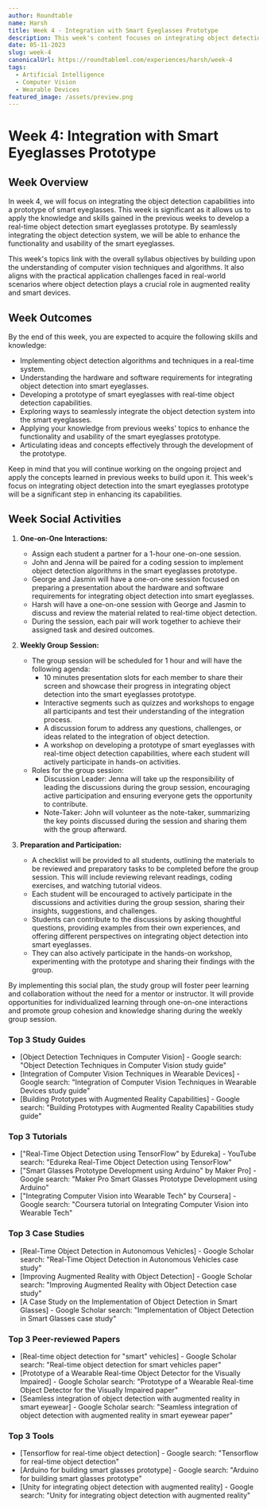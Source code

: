 ```yaml
---
author: Roundtable
name: Harsh
title: Week 4 - Integration with Smart Eyeglasses Prototype
description: This week's content focuses on integrating object detection capabilities into a prototype of smart eyeglasses. It explores the knowledge and skills needed to develop a real-time object detection smart eyeglasses prototype and enhance its functionality and usability.
date: 05-11-2023
slug: week-4
canonicalUrl: https://roundtableml.com/experiences/harsh/week-4
tags:
  - Artificial Intelligence
  - Computer Vision
  - Wearable Devices
featured_image: /assets/preview.png
---
```


# Week 4: Integration with Smart Eyeglasses Prototype

## Week Overview

In week 4, we will focus on integrating the object detection capabilities into a prototype of smart eyeglasses. This week is significant as it allows us to apply the knowledge and skills gained in the previous weeks to develop a real-time object detection smart eyeglasses prototype. By seamlessly integrating the object detection system, we will be able to enhance the functionality and usability of the smart eyeglasses.

This week's topics link with the overall syllabus objectives by building upon the understanding of computer vision techniques and algorithms. It also aligns with the practical application challenges faced in real-world scenarios where object detection plays a crucial role in augmented reality and smart devices.

## Week Outcomes

By the end of this week, you are expected to acquire the following skills and knowledge:

- Implementing object detection algorithms and techniques in a real-time system.
- Understanding the hardware and software requirements for integrating object detection into smart eyeglasses.
- Developing a prototype of smart eyeglasses with real-time object detection capabilities.
- Exploring ways to seamlessly integrate the object detection system into the smart eyeglasses.
- Applying your knowledge from previous weeks' topics to enhance the functionality and usability of the smart eyeglasses prototype.
- Articulating ideas and concepts effectively through the development of the prototype.

Keep in mind that you will continue working on the ongoing project and apply the concepts learned in previous weeks to build upon it. This week's focus on integrating object detection into the smart eyeglasses prototype will be a significant step in enhancing its capabilities.

## Week Social Activities

1. **One-on-One Interactions:**

   - Assign each student a partner for a 1-hour one-on-one session.
   - John and Jenna will be paired for a coding session to implement object detection algorithms in the smart eyeglasses prototype.
   - George and Jasmin will have a one-on-one session focused on preparing a presentation about the hardware and software requirements for integrating object detection into smart eyeglasses.
   - Harsh will have a one-on-one session with George and Jasmin to discuss and review the material related to real-time object detection.
   - During the session, each pair will work together to achieve their assigned task and desired outcomes.

2. **Weekly Group Session:**

   - The group session will be scheduled for 1 hour and will have the following agenda:
     - 10 minutes presentation slots for each member to share their screen and showcase their progress in integrating object detection into the smart eyeglasses prototype.
     - Interactive segments such as quizzes and workshops to engage all participants and test their understanding of the integration process.
     - A discussion forum to address any questions, challenges, or ideas related to the integration of object detection.
     - A workshop on developing a prototype of smart eyeglasses with real-time object detection capabilities, where each student will actively participate in hands-on activities.
   - Roles for the group session:
     - Discussion Leader: Jenna will take up the responsibility of leading the discussions during the group session, encouraging active participation and ensuring everyone gets the opportunity to contribute.
     - Note-Taker: John will volunteer as the note-taker, summarizing the key points discussed during the session and sharing them with the group afterward.

3. **Preparation and Participation:**
   - A checklist will be provided to all students, outlining the materials to be reviewed and preparatory tasks to be completed before the group session. This will include reviewing relevant readings, coding exercises, and watching tutorial videos.
   - Each student will be encouraged to actively participate in the discussions and activities during the group session, sharing their insights, suggestions, and challenges.
   - Students can contribute to the discussions by asking thoughtful questions, providing examples from their own experiences, and offering different perspectives on integrating object detection into smart eyeglasses.
   - They can also actively participate in the hands-on workshop, experimenting with the prototype and sharing their findings with the group.

By implementing this social plan, the study group will foster peer learning and collaboration without the need for a mentor or instructor. It will provide opportunities for individualized learning through one-on-one interactions and promote group cohesion and knowledge sharing during the weekly group session.

### Top 3 Study Guides

- [Object Detection Techniques in Computer Vision] - Google search: "Object Detection Techniques in Computer Vision study guide"
- [Integration of Computer Vision Techniques in Wearable Devices] - Google search: "Integration of Computer Vision Techniques in Wearable Devices study guide"
- [Building Prototypes with Augmented Reality Capabilities] - Google search: "Building Prototypes with Augmented Reality Capabilities study guide"

### Top 3 Tutorials

- ["Real-Time Object Detection using TensorFlow" by Edureka] - YouTube search: "Edureka Real-Time Object Detection using TensorFlow"
- ["Smart Glasses Prototype Development using Arduino" by Maker Pro] - Google search: "Maker Pro Smart Glasses Prototype Development using Arduino"
- ["Integrating Computer Vision into Wearable Tech" by Coursera] - Google search: "Coursera tutorial on Integrating Computer Vision into Wearable Tech"

### Top 3 Case Studies

- [Real-Time Object Detection in Autonomous Vehicles] - Google Scholar search: "Real-Time Object Detection in Autonomous Vehicles case study"
- [Improving Augmented Reality with Object Detection] - Google Scholar search: "Improving Augmented Reality with Object Detection case study"
- [A Case Study on the Implementation of Object Detection in Smart Glasses] - Google Scholar search: "Implementation of Object Detection in Smart Glasses case study"

### Top 3 Peer-reviewed Papers

- [Real-time object detection for "smart" vehicles] - Google Scholar search: "Real-time object detection for smart vehicles paper"
- [Prototype of a Wearable Real-time Object Detector for the Visually Impaired] - Google Scholar search: "Prototype of a Wearable Real-time Object Detector for the Visually Impaired paper"
- [Seamless integration of object detection with augmented reality in smart eyewear] - Google Scholar search: "Seamless integration of object detection with augmented reality in smart eyewear paper"

### Top 3 Tools

- [Tensorflow for real-time object detection] - Google search: "Tensorflow for real-time object detection"
- [Arduino for building smart glasses prototype] - Google search: "Arduino for building smart glasses prototype"
- [Unity for integrating object detection with augmented reality] - Google search: "Unity for integrating object detection with augmented reality"
